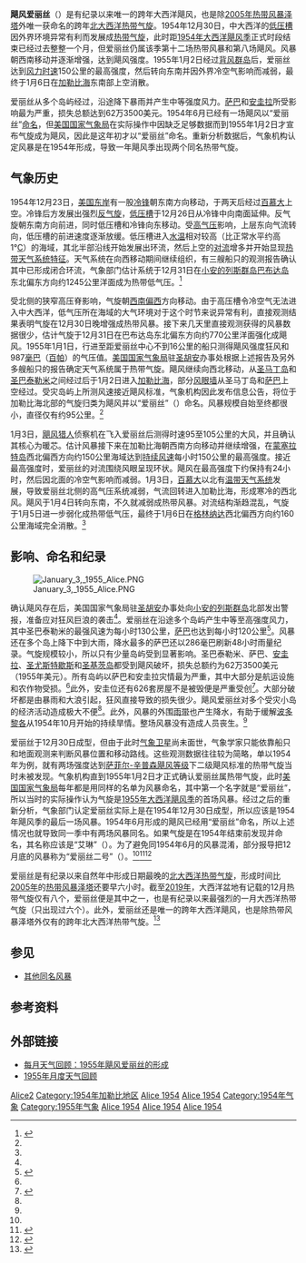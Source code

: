 {{Infobox Hurricane
| Name=飓风爱丽丝<br />{{lang|en|Hurricane Alice}}
| Type=飓风
| Year=1954
| Basin=Atl
| Image location=Hurricane Alice 01 jan 1955 radar.jpg
| Image name=飓风爱丽丝位于[[维尔京群岛|维尔京群岛]]北侧时的雷达图像
| Formed= 1954年12月30日
| Dissipated= 1955年1月6日
| 1-min winds=80
| Pressure=980
| Damages=.623
| Inflated=0
| Fatalities=无报导
| Areas=[[小安的列斯群岛|小安的列斯群岛]]
| Hurricane season=[[1954年大西洋飓风季|1954年大西洋飓风季]]<!-- NOT 1955 -->
}}
'''飓风爱丽丝'''（{{lang-en|Hurricane Alice}}）是有纪录以来唯一的跨年大西洋飓风，也是除[[2005年大西洋飓风季|2005年]][[热带风暴泽塔|热带风暴泽塔]]外唯一获命名的跨年[[北大西洋热带气旋|北大西洋热带气旋]]。1954年12月30日，中大西洋的[[低压槽|低压槽]]因外界环境异常有利而发展成[[热带气旋|热带气旋]]，此时距[[1954年大西洋飓风季|1954年大西洋飓风季]]正式时段结束已经过去整整一个月，但爱丽丝仍属该季第十二场热带风暴和第八场飓风。风暴朝西南移动并逐渐增强，达到飓风强度。1955年1月2日经过[[背风群岛_(加勒比海)|背风群岛]]后，爱丽丝达到[[最大持续风速|风力时速]]150公里的最高强度，然后转向东南并因外界冷空气影响而减弱，最终于1月6日在[[加勒比海|加勒比海]]东南部上空消散。

爱丽丝从多个岛屿经过，沿途降下暴雨并产生中等强度风力。[[萨巴|萨巴]]和[[安圭拉|安圭拉]]所受影响最为严重，损失总额达到62万3500美元。1954年6月已经有一场飓风以“爱丽丝”[[1954年6月飓风爱丽丝|命名]]，但[[美国国家海洋和大气管理局|美国国家气象局]]在实际操作中因缺乏足够数据而到1955年1月2日才宣布气旋成为飓风，因此是这年初才以“爱丽丝”命名。重新分析数据后，气象机构认定风暴是在1954年形成，导致一年飓风季出现两个同名热带气旋。

== 气象历史 ==
{{storm path|Alice2 1954 track.png}}
1954年12月23日，[[美国东岸|美国东岸]]有一股[[冷锋|冷锋]]朝东南方向移动，于两天后经过[[百慕大|百慕大]]上空。冷锋后方发展出强烈[[反气旋|反气旋]]，[[低压槽|低压槽]]于12月26日从冷锋中向南面延伸。反气旋朝东南方向前进，同时低压槽和冷锋向东移动。受[[高气压|高气压]]影响，上层东向气流转向，低压槽的前进速度逐渐放缓。低压槽进入[[海面温度|水温]]相对较高（比正常水平约高1°[[摄氏温标|C]]）的海域，其北半部沿线开始发展出环流，然后上空的[[对流|对流]]增多并开始显现[[热带气旋|热带天气系统特征]]。天气系统在向西移动期间继续组织，有三艘船只的观测报告确认其中已形成闭合环流，气象部门估计系统于12月31日在[[小安的列斯群岛|小安的列斯群岛]][[巴布达岛|巴布达岛]]东北偏东方向约1245公里洋面成为热带低气压。<ref name="mwr">{{cite report | author = José A. Colón | year = 1955 | title = On the formation of Hurricane Alice, 1955 | publisher = U.S. Weather Bureau | accessdate = 2016-10-11 | url = http://docs.lib.noaa.gov/rescue/mwr/084/mwr-084-01-0001.pdf | format = [[便携式文档格式|PDF]] | deadurl = no | archivedate = 2016-03-03 | archiveurl = https://web.archive.org/web/20160303233004/http://docs.lib.noaa.gov/rescue/mwr/084/mwr-084-01-0001.pdf | date =  }}</ref>

受北侧的狭窄高压脊影响，气旋朝[[罗盘方位|西南偏西]]方向移动。由于高压槽令冷空气无法进入中大西洋，低气压所在海域的大气环境对于这个时节来说异常有利，直接观测结果表明气旋在12月30日晚增强成热带风暴。接下来几天里直接观测获得的风暴数据很少，估计气旋于12月31日在巴布达岛东北偏东方向约770公里洋面强化成飓风。1955年1月1日，行进至距爱丽丝中心不到16公里的船只测得飓风强度狂风和987[[巴|毫巴]]（[[帕斯卡|百帕]]）的气压值。[[美国国家海洋和大气管理局|美国国家气象局]]驻[[圣胡安_(波多黎各)|圣胡安]]办事处根据上述报告及另外多艘船只的报告确定天气系统属于热带气旋。飓风继续向西北移动，从[[圣马丁岛_(加勒比海)|圣马丁岛]]和[[圣巴泰勒米|圣巴泰勒米]]之间经过后于1月2日进入[[加勒比海|加勒比海]]，部分[[风眼|风眼墙]]从圣马丁岛和[[萨巴|萨巴]]上空经过。受灾岛屿上所测风速接近飓风标准，气象机构因此发布信息公告，将位于加勒比海北部的气旋归类为飓风并以“爱丽丝”（{{lang|en|Alice}}）命名。风暴规模自始至终都很小，直径仅有约95公里。<ref name="mwr" />

1月3日，[[飓风猎人|飓风猎人]]侦察机在飞入爱丽丝后测得时速95至105公里的大风，并且确认其核心为暖芯。估计风暴接下来在加勒比海朝西南方向移动并继续增强，在[[蒙塞拉特岛|蒙塞拉特岛]]西北偏西方向约150公里海域达到[[最大持续风速|持续风速]]每小时150公里的最高强度。接近最高强度时，爱丽丝的对流围绕风眼呈现环状。飓风在最高强度下约保持有24小时，然后因北面的冷空气影响而减弱。1月3日，[[百慕大|百慕大]]以北有[[温带气旋|温带天气系统]]发展，导致爱丽丝北侧的高气压系统减弱，气流回转进入加勒比海，形成寒冷的西北风。飓风于1月4日转向东南，不久就减弱成热带风暴。对流结构渐趋混乱，气旋于1月5日进一步弱化成热带低气压，最终于1月6日在[[格林纳达|格林纳达]]西北偏西方向约160公里海域完全消散。<ref name="mwr" />

== 影响、命名和纪录 ==
[[File:January_3,_1955_Alice.PNG|right]]

确认飓风存在后，美国国家气象局驻[[圣胡安_(波多黎各)|圣胡安]]办事处向[[小安的列斯群岛|小安的列斯群岛]]北部发出警报，准备应对狂风巨浪的袭击<ref name="mwr" />。爱丽丝在沿途多个岛屿产生中等至高强度风力，其中圣巴泰勒米的最强风速为每小时130公里，[[萨巴|萨巴]]也达到每小时120公里<ref name="1955mwr">{{cite report | author1 = Gordon E. Dunn | author2 = Walter R. Davis | author3 = Paul L. Moore | year = 1955 | title = Hurricanes of 1955 | publisher = Miami, Florida Weather Bureau Office | url = http://docs.lib.noaa.gov/rescue/mwr/083/mwr-083-12-0315.pdf | archivedate = 2016-03-03 | archiveurl = https://web.archive.org/web/20160303173154/http://docs.lib.noaa.gov/rescue/mwr/083/mwr-083-12-0315.pdf | accessdate = 2016-10-11 | format = PDF | deadurl = no | date =  }}</ref>。风暴还在多个岛上降下中到大雨，降水最多的萨巴还以286毫巴刷新48小时雨量纪录。气旋规模较小，所以只有少量岛屿受到显著影响。圣巴泰勒米、萨巴、[[安圭拉|安圭拉]]、[[圣尤斯特歇斯|圣尤斯特歇斯]]和[[圣基茨岛|圣基茨岛]]都受到飓风破坏，损失总额约为62万3500美元（1955年美元）。所有岛屿以萨巴和安圭拉灾情最为严重，其中大部分是航运设施和农作物受损。<ref name="mwr" />此外，安圭位还有626套房屋不是被毁便是严重受创<ref name="wama">{{cite report | author = Alan Warren | year = 2001 | title = Flood risk management for a Caribbean island | publisher = Institution of Civil Engineers on Anguilla | archivedate = 2013-01-17 | deadurl = yes | archiveurl = https://archive.is/20130117072349/http://www.atypon-link.com/TELF/doi/pdf/10.1680/wama.154.3.199.38729 | url = http://www.atypon-link.com/TELF/doi/pdf/10.1680/wama.154.3.199.38729 | accessdate = 2013-01-17 | date =  }}</ref>。大部分破坏都是由暴雨和大浪引起，狂风直接导致的损失很少。飓风爱丽丝对多个受灾小岛的经济活动造成极大不便<ref name="mwr" />。此外，风暴的外围[[雨带|雨带]]也产生降水，有助于缓解[[波多黎各|波多黎各]]从1954年10月开始的持续旱情。整场风暴没有造成人员丧生。<ref name="1955mwr" />

爱丽丝于12月30日成型，但由于此时[[气象卫星|气象卫星]]尚未面世，气象学家只能依靠船只和地面观测来判断风暴位置和移动路线。这些观测数据往往较为简略，单以1954年为例，就有两场强度达到[[萨菲尔-辛普森飓风等级|萨菲尔-辛普森飓风等级]]下二级飓风标准的热带气旋当时未被发现。气象机构直到1955年1月2日才正式确认爱丽丝属热带气旋，此时[[美国国家气象局|美国国家气象局]]每年都是用同样的名单为风暴命名，其中第一个名字就是“爱丽丝”，所以当时的实际操作认为气旋是[[1955年大西洋飓风季|1955年大西洋飓风季]]的首场风暴。经过之后的重新分析，气象部门认定爱丽丝实际上是在1954年12月30日成型，所以应该是1954年飓风季的最后一场风暴。1954年6月形成的飓风已经用“爱丽丝”命名，所以上述情况也就导致同一季中有两场风暴同名。如果气旋是在1954年结束前发现并命名，其名称应该是“艾琳”（{{lang|en|Irene}}）。为了避免同1954年6月的风暴混淆，部分报导把12月底的风暴称为“爱丽丝二号”（{{lang|en|Alice2}}）。<ref name="mwr" /><ref name="noaa">{{cite report | author = National Weather Service | year = 2006 | title = Has there ever been a Tropical Storm so late in the year before? | url = http://www.nws.noaa.gov/storms/zeta/ | accessdate = 2016-10-11 | archivedate = 2015-12-22 | archiveurl = https://web.archive.org/web/20151222123833/http://www.nws.noaa.gov/storms/zeta/ | deadurl = no | date =  }}</ref><ref name="bonus">{{cite report | author = Hurricane Enterprises LLC | archiveurl = https://web.archive.org/web/20060816064230/http://www.hurricanealmanac.com/BonusContentOddball.pdf | year = 2006 | title = Oddball Tropical Systems | archivedate = 2006-08-16 | deadurl = yes | url = http://www.hurricanealmanac.com/BonusContentOddball.pdf | format = PDF | accessdate = 2006-08-16 | date =  }}</ref>

爱丽丝是有纪录以来自然年中形成日期最晚的[[北大西洋热带气旋|北大西洋热带气旋]]，形成时间比[[2005年大西洋飓风季|2005年]]的[[热带风暴泽塔|热带风暴泽塔]]还要早六小时。截至[[2019年大西洋飓风季|2019年]]，大西洋盆地有记载的12月热带气旋仅有八个，爱丽丝便是其中之一，也是有纪录以来最强烈的一月大西洋热带气旋（只出现过六个）。此外，爱丽丝还是唯一的跨年大西洋飓风，也是除热带风暴泽塔外仅有的跨年北大西洋热带气旋。<ref name="HURDAT">{{cite web | author = [[国家飓风中心|National Hurricane Center]] | author2 = Hurricane Research Division | title = Atlantic hurricane best track (HURDAT version 2) | url = http://www.nhc.noaa.gov/data/hurdat/hurdat2-1851-2015-070616.txt | publisher = [[美国国家海洋和大气管理局|United States National Oceanic and Atmospheric Administration]] | date = 2016-07-06 | deadurl = no | archiveurl = https://web.archive.org/web/20161004150702/http://www.nhc.noaa.gov/data/hurdat/hurdat2-1851-2015-070616.txt | format = [[文本文件|TXT]] | accessdate = 2016-10-11 | archivedate = 2016-10-04 }}</ref>

== 参见 ==
{{Portal|热带气旋}}
* [[热带风暴爱丽丝|其他同名风暴]]

== 参考资料 ==
{{Reflist|30em}}

== 外部链接 ==
* [http://docs.lib.noaa.gov/rescue/mwr/084/mwr-084-01-0001.pdf 每月天气回顾：1955年飓风爱丽丝的形成]{{Wayback|url=http://docs.lib.noaa.gov/rescue/mwr/084/mwr-084-01-0001.pdf |date=20160303233004 }}
* [http://www.aoml.noaa.gov/general/lib/lib1/nhclib/mwreviews/1955.pdf 1955年月度天气回顾]{{Wayback|url=http://www.aoml.noaa.gov/general/lib/lib1/nhclib/mwreviews/1955.pdf |date=20070629114604 }}

<!-- It's part of 1955 meteorology but not the 1955 Atlantic hurricane season -->
{{淡季大西洋热带气旋}}
{{1954 Atlantic hurricane season buttons}}

[[Category:1954年大西洋飓风季|Alice2]]
[[Category:1954年加勒比地区|Category:1954年加勒比地区]]
[[Category:一级大西洋飓风|Alice 1954]]
[[Category:淡季大西洋热带气旋|Alice 1954]]
[[Category:1954年气象|Category:1954年气象]]
[[Category:1955年气象|Category:1955年气象]]
[[Category:影响背风群岛的热带气旋|Alice 1954]]
[[Category:影响萨巴的热带气旋|Alice 1954]]
[[Category:影响安圭拉的热带气旋|Alice 1954]]
{{Good article}}